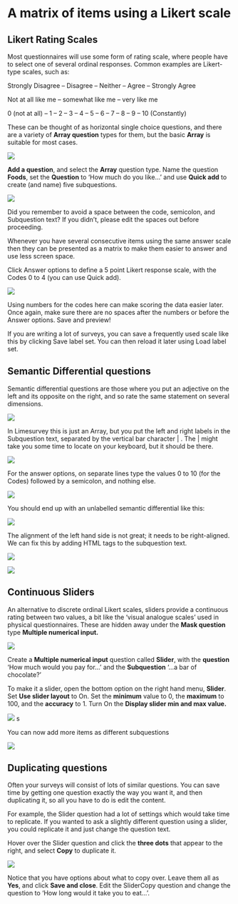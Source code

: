 # A matrix of items using a Likert scale
## Likert Rating Scales

Most questionnaires will use some form of rating scale, where people
have to select one of several ordinal responses. Common examples are
Likert-type scales, such as:

Strongly Disagree – Disagree – Neither – Agree – Strongly Agree

Not at all like me – somewhat like me – very like me

0 (not at all) – 1 – 2 – 3 – 4 – 5 – 6 – 7 – 8 – 9 – 10 (Constantly)

These can be thought of as horizontal single choice questions, and there
are a variety of **Array question** types for them, but the basic
**Array** is suitable for most cases.

![ ](media/image48.png)


**Add a question**, and select the **Array** question type. Name the
question **Foods**, set the **Question** to ‘How much do you like…’ and
use **Quick add** to create (and name) five subquestions.

![ ](media/image49.png)


Did you remember to avoid a space between the code, semicolon, and
Subquestion text? If you didn’t, please edit the spaces out before
proceeding.

Whenever you have several consecutive items using the same answer scale
then they can be presented as a matrix to make them easier to answer and
use less screen space.

Click Answer options to define a 5 point Likert response scale, with the
Codes 0 to 4 (you can use Quick add).

![ ](media/image50.png)


Using numbers for the codes here can make scoring the data easier later.
Once again, make sure there are no spaces after the numbers or before
the Answer options. Save and preview!

If you are writing a lot of surveys, you can save a frequently used
scale like this by clicking Save label set. You can then reload it later
using Load label set.


## Semantic Differential questions

Semantic differential questions are those where you put an adjective on
the left and its opposite on the right, and so rate the same statement
on several dimensions.

![ ](media/image51.png)


In Limesurvey this is just an Array, but you put the left and right
labels in the Subquestion text, separated by the vertical bar character
| . The | might take you some time to locate on your keyboard, but it
should be there.


![ ](media/image52.png)

For the answer options, on separate lines type the values 0 to 10
(for the Codes) followed by a semicolon, and nothing else.

![ ](media/image53.png)


You should end up with an unlabelled semantic differential like this:

![ ](media/image54.png)


The alignment of the left hand side is not great; it needs to be
right-aligned. We can fix this by adding HTML tags to the subquestion
text.

![ ](media/image55.png)


![ ](media/image56.png)



## Continuous Sliders

An alternative to discrete ordinal Likert scales, sliders provide a continuous rating between two values, a bit like the ‘visual analogue scales’ used in physical questionnaires. These are hidden away under the **Mask question** type **Multiple numerical input.**

![ ](media/image57.png)

Create a **Multiple numerical input** question called **Slider**, with
the **question** ‘How much would you pay for…’ and the **Subquestion**
‘…a bar of chocolate?’

To make it a slider, open the bottom option on the right hand menu,
**Slider**. Set **Use slider layout** to On. Set the **minimum** value
to 0, the **maximum** to 100, and the **accuracy** to 1. Turn On the
**Display slider min and max value.**

![ ](media/image58.png) s


You can now add more items as different subquestions

![ ](media/image59.png)


## Duplicating questions

Often your surveys will consist of lots of similar questions. You can
save time by getting one question exactly the way you want it, and then
duplicating it, so all you have to do is edit the content.

For example, the Slider question had a lot of settings which would take
time to replicate. If you wanted to ask a slightly different question
using a slider, you could replicate it and just change the question
text.

Hover over the Slider question and click the **three dots** that appear
to the right, and select **Copy** to duplicate it.

![ ](media/image60.png)


Notice that you have options about what to copy over. Leave them all as
**Yes**, and click **Save and close**. Edit the SliderCopy question and
change the question to ‘How long would it take you to eat...’.

